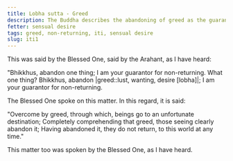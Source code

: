 ```yaml
---
title: Lobha sutta - Greed
description: The Buddha describes the abandoning of greed as the guarantee for non-returning.
fetter: sensual desire
tags: greed, non-returning, iti, sensual desire
slug: iti1
---
```


This was said by the Blessed One, said by the Arahant, as I have heard:

"Bhikkhus, abandon one thing; I am your guarantor for non-returning. What one thing? Bhikkhus, abandon |greed::lust, wanting, desire [lobha]|; I am your guarantor for non-returning.

The Blessed One spoke on this matter. In this regard, it is said:

"Overcome by greed, through which,
beings go to an unfortunate destination;
Completely comprehending that greed,
those seeing clearly abandon it;
Having abandoned it, they do not return,
to this world at any time."

This matter too was spoken by the Blessed One, as I have heard.